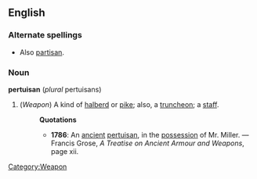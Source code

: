 ==English==
===Alternate spellings===
* Also [[partisan]].
===Noun===
'''pertuisan''' (''plural'' pertuisans)
#(''Weapon'') [[Category:Weapon]] A kind of [[halberd]] or [[pike]]; also, a [[truncheon]]; a [[staff]].
#:'''Quotations'''
#:*'''1786''':  An [[ancient]] [[pertuisan]], in the [[possession]] of Mr. Miller. &mdash; Francis Grose, ''A Treatise on Ancient Armour and Weapons'', page xii.